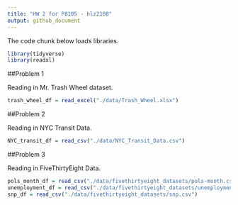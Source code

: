 ```yaml
---
title: "HW 2 for P8105 - hlz2108"
output: github_document
---
```


The code chunk below loads libraries.

```r
library(tidyverse)
library(readxl)
```

##Problem 1

Reading in Mr. Trash Wheel dataset.

```r
trash_wheel_df = read_excel("./data/Trash_Wheel.xlsx")
```

##Problem 2

Reading in NYC Transit Data.

```r
NYC_transit_df = read_csv("./data/NYC_Transit_Data.csv")
```

##Problem 3

Reading in FiveThirtyEight Data.

```r
pols_month_df = read_csv("./data/fivethirtyeight_datasets/pols-month.csv")
unemployment_df = read_csv("./data/fivethirtyeight_datasets/unemployment.csv")
snp_df = read_csv("./data/fivethirtyeight_datasets/snp.csv")
```

